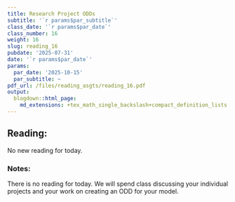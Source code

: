 ```yaml
---
title: Research Project ODDs
subtitle: '`r params$par_subtitle`'
class_date: '`r params$par_date`'
class_number: 16
weight: 16
slug: reading_16
pubdate: '2025-07-31'
date: '`r params$par_date`'
params:
  par_date: '2025-10-15'
  par_subtitle: ~
pdf_url: /files/reading_asgts/reading_16.pdf
output:
  blogdown::html_page:
    md_extensions: +tex_math_single_backslash+compact_definition_lists
---
```

## Reading:

No new reading for today.

### Notes:

There is no reading for today. We will spend class discussing your individual projects and your work on creating an ODD for your model.
